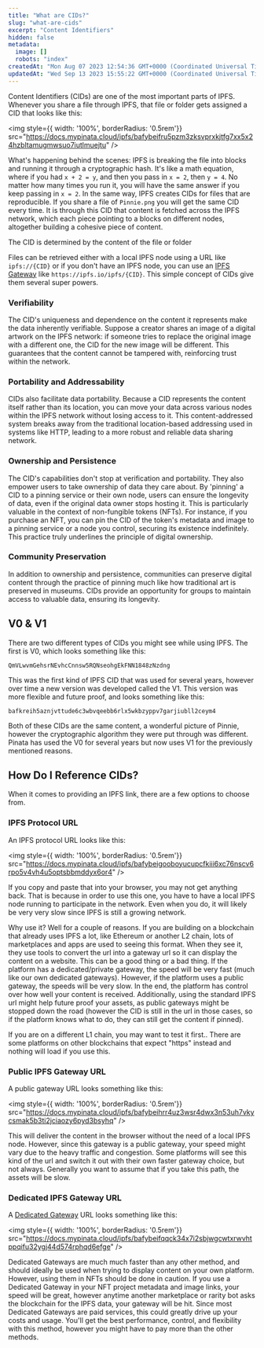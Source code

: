 ```yaml
---
title: "What are CIDs?"
slug: "what-are-cids"
excerpt: "Content Identifiers"
hidden: false
metadata: 
  image: []
  robots: "index"
createdAt: "Mon Aug 07 2023 12:54:36 GMT+0000 (Coordinated Universal Time)"
updatedAt: "Wed Sep 13 2023 15:55:22 GMT+0000 (Coordinated Universal Time)"
---
```

Content Identifiers (CIDs) are one of the most important parts of IPFS. Whenever you share a file through IPFS, that file or folder gets assigned a CID that looks like this:

<img style={{ width: '100%', borderRadius: '0.5rem'}} src="https://docs.mypinata.cloud/ipfs/bafybeifru5pzm3zksvprxkjtfg7xx5x24hzbltamugmwsuo7iutlmuejtu" />

What's happening behind the scenes: IPFS is breaking the file into blocks and running it through a cryptographic hash. It's like a math equation, where if you had `x + 2 = y`, and then you pass in `x = 2`, then `y = 4`. No matter how many times you run it, you will have the same answer if you keep passing in `x = 2`. In the same way,  IPFS creates CIDs for files that are reproducible. If you share a file of `Pinnie.png` you will get the same CID every time. It is through this CID that content is fetched across the IPFS network, which each piece pointing to a blocks on different nodes, altogether building a cohesive piece of content. 

<Note>The CID is determined by the content of the file or folder</Note>

Files can be retrieved either with a local IPFS node using a URL like `ipfs://{CID}` or if you don't have an IPFS node, you can use an [IPFS Gateway](/ipfs-101/what-are-ipfs-gateways) like `https://ipfs.io/ipfs/{CID}`. This simple concept of CIDs give them several super powers. 

### Verifiability

The CID's uniqueness and dependence on the content it represents make the data inherently verifiable. Suppose a creator shares an image of a digital artwork on the IPFS network: if someone tries to replace the original image with a different one, the CID for the new image will be different. This guarantees that the content cannot be tampered with, reinforcing trust within the network.

### Portability and Addressability

CIDs also facilitate data portability. Because a CID represents the content itself rather than its location, you can move your data across various nodes within the IPFS network without losing access to it. This content-addressed system breaks away from the traditional location-based addressing used in systems like HTTP, leading to a more robust and reliable data sharing network.

### Ownership and Persistence

The CID's capabilities don't stop at verification and portability. They also empower users to take ownership of data they care about. By 'pinning' a CID to a pinning service or their own node, users can ensure the longevity of data, even if the original data owner stops hosting it. This is particularly valuable in the context of non-fungible tokens (NFTs). For instance, if you purchase an NFT, you can pin the CID of the token's metadata and image to a pinning service or a node you control, securing its existence indefinitely. This practice truly underlines the principle of digital ownership.

### Community Preservation

In addition to ownership and persistence, communities can preserve digital content through the practice of pinning much like how traditional art is preserved in museums. CIDs provide an opportunity for groups to maintain access to valuable data, ensuring its longevity.

## V0 & V1

There are two different types of CIDs you might see while using IPFS. The first is V0, which looks something like this:

`QmVLwvmGehsrNEvhcCnnsw5RQNseohgEkFNN1848zNzdng`

This was the first kind of IPFS CID that was used for several years, however over time a new version was developed called the V1. This version was more flexible and future proof, and looks something like this:

`bafkreih5aznjvttude6c3wbvqeebb6rlx5wkbzyppv7garjiubll2ceym4`

Both of these CIDs are the same content, a wonderful picture of Pinnie, however the cryptographic algorithm they were put through was different. Pinata has used the V0 for several years but now uses V1 for the previously mentioned reasons.

## How Do I Reference CIDs?

When it comes to providing an IPFS link, there are a few options to choose from. 

### IPFS Protocol URL

An IPFS protocol URL looks like this:

<img style={{ width: '100%', borderRadius: '0.5rem'}} src="https://docs.mypinata.cloud/ipfs/bafybeigooboyucupcfkiii6xc76nscv6rpo5v4vh4u5optsbbmddyx6or4" />

If you copy and paste that into your browser, you may not get anything back. That is because in order to use this one, you have to have a local IPFS node running to participate in the network. Even when you do, it will likely be very very slow since IPFS is still a growing network. 

Why use it? Well for a couple of reasons. If you are building on a blockchain that already uses IPFS a lot, like Ethereum or another L2 chain, lots of marketplaces and apps are used to seeing this format. When they see it, they use tools to convert the url into a gateway url so it can display the content on a website. This can be a good thing or a bad thing. If the platform has a dedicated/private gateway, the speed will be very fast (much like our own dedicated gateways). However, if the platform uses a public gateway, the speeds will be very slow. In the end, the platform has control over how well your content is received. Additionally, using the standard IPFS url might help future proof your assets, as public gateways might be stopped down the road (however the CID is still in the url in those cases, so if the platform knows what to do, they can still get the content if pinned).

If you are on a different L1 chain, you may want to test it first.. There are some platforms on other blockchains that expect "https" instead and nothing will load if you use this. 

### Public IPFS Gateway URL

A public gateway URL looks something like this:

<img style={{ width: '100%', borderRadius: '0.5rem'}} src="https://docs.mypinata.cloud/ipfs/bafybeihrr4uz3wsr4dwx3n53uh7vkycsmak5b3ti2jciaozy6pyd3bsyhq" />

This will deliver the content in the browser without the need of a local IPFS node. However, since this gateway is a public gateway, your speed might vary due to the heavy traffic and congestion. Some platforms will see this kind of the url and switch it out with their own faster gateway choice, but not always. Generally you want to assume that if you take this path, the assets will be slow. 

### Dedicated IPFS Gateway URL

A [Dedicated Gateway](/gateways/dedicated-ipfs-gateways) URL looks something like this:

<img style={{ width: '100%', borderRadius: '0.5rem'}} src="https://docs.mypinata.cloud/ipfs/bafybeifqqck34x7i2sbjwgcwtxrwvhtppqifu32ygj44d574rphqd6efge" />

Dedicated Gateways are much much faster than any other method, and should ideally be used when trying to display content on your own platform. However, using them in NFTs should be done in caution. If you use a Dedicated Gateway in your NFT project metadata and image links, your speed will be great, however anytime another marketplace or rarity bot asks the blockchain for the IPFS data, your gateway will be hit. Since most Dedicated Gateways are paid services, this could greatly drive up your costs and usage. You'll get the best performance, control, and flexibility with this method, however you might have to pay more than the other methods.
